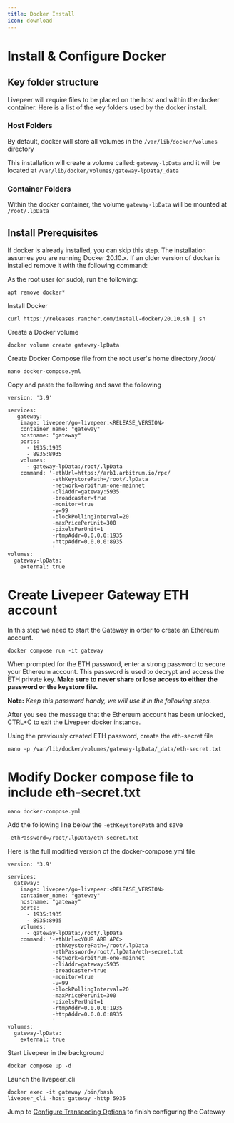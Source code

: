 ```yaml
---
title: Docker Install
icon: download
---
```


# Install & Configure Docker

## Key folder structure

Livepeer will require files to be placed on the host and within the docker
container. Here is a list of the key folders used by the docker install.

### Host Folders

By default, docker will store all volumes in the `/var/lib/docker/volumes`
directory

This installation will create a volume called: `gateway-lpData` and it will
be located at `/var/lib/docker/volumes/gateway-lpData/_data`

### Container Folders

Within the docker container, the volume `gateway-lpData` will be mounted at
`/root/.lpData`

## Install Prerequisites

If docker is already installed, you can skip this step. The installation assumes
you are running Docker 20.10.x. If an older version of docker is installed
remove it with the following command:

As the root user (or sudo), run the following:

```
apt remove docker*
```

Install Docker

```
curl https://releases.rancher.com/install-docker/20.10.sh | sh
```

Create a Docker volume

```
docker volume create gateway-lpData
```

Create Docker Compose file from the root user's home directory _/root/_

```
nano docker-compose.yml
```

Copy and paste the following and save the following

```
version: '3.9'

services:
   gateway:
    image: livepeer/go-livepeer:<RELEASE_VERSION>
    container_name: "gateway"
    hostname: "gateway"
    ports:
      - 1935:1935
      - 8935:8935
    volumes:
      - gateway-lpData:/root/.lpData
    command: '-ethUrl=https://arb1.arbitrum.io/rpc/
              -ethKeystorePath=/root/.lpData
              -network=arbitrum-one-mainnet
              -cliAddr=gateway:5935
              -broadcaster=true
              -monitor=true
              -v=99
              -blockPollingInterval=20
              -maxPricePerUnit=300
              -pixelsPerUnit=1
              -rtmpAddr=0.0.0.0:1935
              -httpAddr=0.0.0.0:8935
              '
volumes:
  gateway-lpData:
    external: true
```

# Create Livepeer Gateway ETH account

In this step we need to start the Gateway in order to create an Ethereum
account.

```
docker compose run -it gateway
```

When prompted for the ETH password, enter a strong password to secure your
Ethereum account. This password is used to decrypt and access the ETH private
key. **Make sure to never share or lose access to either the password or the
keystore file.**

**Note:** _Keep this password handy, we will use it in the following steps._

After you see the message that the Ethereum account has been unlocked, CTRL+C to
exit the Livepeer docker instance.

Using the previously created ETH password, create the eth-secret file

```
nano -p /var/lib/docker/volumes/gateway-lpData/_data/eth-secret.txt
```

# Modify Docker compose file to include eth-secret.txt

```
nano docker-compose.yml
```

Add the following line below the `-ethKeystorePath` and save

```
-ethPassword=/root/.lpData/eth-secret.txt
```

Here is the full modified version of the docker-compose.yml file

```
version: '3.9'

services:
  gateway:
    image: livepeer/go-livepeer:<RELEASE_VERSION>
    container_name: "gateway"
    hostname: "gateway"
    ports:
      - 1935:1935
      - 8935:8935
    volumes:
      - gateway-lpData:/root/.lpData
    command: '-ethUrl=<YOUR ARB APC>
              -ethKeystorePath=/root/.lpData
              -ethPassword=/root/.lpData/eth-secret.txt
              -network=arbitrum-one-mainnet
              -cliAddr=gateway:5935
              -broadcaster=true
              -monitor=true
              -v=99
              -blockPollingInterval=20
              -maxPricePerUnit=300
              -pixelsPerUnit=1
              -rtmpAddr=0.0.0.0:1935
              -httpAddr=0.0.0.0:8935
              '
volumes:
  gateway-lpData:
    external: true
```

Start Livepeer in the background

```
docker compose up -d
```

Launch the livepeer_cli

```
docker exec -it gateway /bin/bash
livepeer_cli -host gateway -http 5935
```

Jump to
[Configure Transcoding Options](gateway/guides/transcoding-options) to
finish configuring the Gateway
